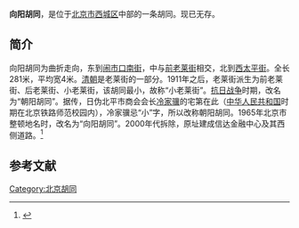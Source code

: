 {{NoteTA
|1=zh-hant:衚衕;zh-hans:胡同
}}
'''向阳胡同'''，是位于[[北京市|北京市]][[西城区|西城区]]中部的一条胡同。现已无存。

==简介==
向阳胡同为曲折走向，东到[[闹市口南街|闹市口南街]]，中与[[前老莱街|前老莱街]]相交，北到[[西太平街_(北京)|西太平街]]。全长281米，平均宽4米。[[清朝|清朝]]是老莱街的一部分。1911年之后，老莱街派生为前老莱街、后老莱街、小老莱街，该胡同最小，故称“小老莱街”。[[抗日战争|抗日战争]]时期，改名为“朝阳胡同”。据传，日伪北平市商会会长[[冷家骥|冷家骥]]的宅第在此（[[中华人民共和国|中华人民共和国]]时期在北京铁路师范校园内），冷家骥忌“小”字，所以改称朝阳胡同。1965年北京市整顿地名时，改名为“向阳胡同”。2000年代拆除，原址建成信达金融中心及其西侧道路。<ref>{{Cite web |url=http://www.bjdclib.com/subdb/laneculture/lane/200907/t20090702_4206.html |title=向阳胡同，东华流韵，2009-07-02 |accessdate=2015-03-07 |archive-date=2016-03-04 |archive-url=https://web.archive.org/web/20160304125300/http://www.bjdclib.com/subdb/laneculture/lane/200907/t20090702_4206.html |dead-url=no }}</ref>

==参考文献==
{{reflist}}

[[Category:北京胡同|Category:北京胡同]]